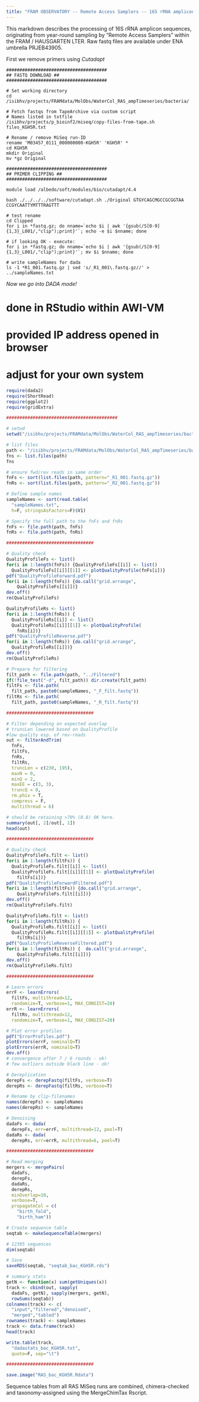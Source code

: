 ---
title: "FRAM OBSERVATORY -- Remote Access Samplers -- 16S rRNA amplicons (run KGH5R)"
---

This markdown describes the processing of 16S rRNA amplicon sequences, originating from year-round sampling by "Remote Access Samplers" within the FRAM / HAUSGARTEN LTER. Raw fastq files are available under ENA umbrella PRJEB43905.

First we remove primers using *Cutadapt*  

```{console}

######################################
## FASTQ DOWNLOAD ##
######################################

# Set working directory
cd /isibhv/projects/FRAMdata/MolObs/WaterCol_RAS_ampTimeseries/bacteria/
  
# Fetch fastqs from TapeArchive via custom script
# Names listed in txtfile
/isibhv/projects/p_bioinf2/miseq/copy-files-from-tape.sh files_KGH5R.txt

# Rename / remove MiSeq run-ID 
rename 'M03457_0111_000000000-KGH5R' 'KGH5R' *
cd KGH5R
mkdir Original 
mv *gz Original

######################################
## PRIMER CLIPPING ##
######################################

module load /albedo/soft/modules/bio/cutadapt/4.4

bash ./../../../software/cutadapt.sh ./Original GTGYCAGCMGCCGCGGTAA CCGYCAATTYMTTTRAGTTT

# test rename
cd Clipped
for i in *fastq.gz; do nname=`echo $i | awk '{gsub(/S[0-9]{1,3}_L001/,"clip");print}'`; echo -e $i $nname; done

# if looking OK - execute:  
for i in *fastq.gz; do nname=`echo $i | awk '{gsub(/S[0-9]{1,3}_L001/,"clip");print}'`; mv $i $nname; done

# write sampleNames for dada
ls -1 *R1_001.fastq.gz | sed 's/_R1_001\.fastq.gz//' > ../sampleNames.txt

```

*Now we go into DADA mode!*

# done in RStudio within AWI-VM
# provided IP address opened in browser
# adjust for your own system 

```{r, eval=F}

require(dada2)
require(ShortRead)
require(ggplot2)
require(gridExtra)

##########################################

# setwd 
setwd("/isibhv/projects/FRAMdata/MolObs/WaterCol_RAS_ampTimeseries/bacteria/KGH5R")

# list files
path <- "/isibhv/projects/FRAMdata/MolObs/WaterCol_RAS_ampTimeseries/bacteria/KGH5R/Clipped"
fns <- list.files(path)
fns

# ensure fwd/rev reads in same order
fnFs <- sort(list.files(path, pattern="_R1_001.fastq.gz"))
fnRs <- sort(list.files(path, pattern="_R2_001.fastq.gz"))

# Define sample names
sampleNames <- sort(read.table(
  "sampleNames.txt", 
  h=F, stringsAsFactors=F)$V1)

# Specify the full path to the fnFs and fnRs
fnFs <- file.path(path, fnFs)
fnRs <- file.path(path, fnRs)

#################################

# Quality check
QualityProfileFs <- list()
for(i in 1:length(fnFs)) {QualityProfileFs[[i]] <- list()
  QualityProfileFs[[i]][[1]] <- plotQualityProfile(fnFs[i])}
pdf("QualityProfileForward.pdf")
for(i in 1:length(fnFs)) {do.call("grid.arrange", 
    QualityProfileFs[[i]])}
dev.off()
rm(QualityProfileFs)

QualityProfileRs <- list()
for(i in 1:length(fnRs)) {
  QualityProfileRs[[i]] <- list()
  QualityProfileRs[[i]][[1]] <- plotQualityProfile(
    fnRs[i])}
pdf("QualityProfileReverse.pdf")
for(i in 1:length(fnRs)) {do.call("grid.arrange", 
  QualityProfileRs[[i]])}
dev.off()
rm(QualityProfileRs)

# Prepare for filtering
filt_path <- file.path(path, "../Filtered")
if(!file_test("-d", filt_path)) dir.create(filt_path)
filtFs <- file.path(
  filt_path, paste0(sampleNames, "_F_filt.fastq"))
filtRs <- file.path(
  filt_path, paste0(sampleNames, "_R_filt.fastq"))

#################################

# Filter depending on expected overlap
# truncLen lowered based on QualityProfile 
#low quality esp. of rev-reads
out <- filterAndTrim(
  fnFs, 
  filtFs, 
  fnRs, 
  filtRs,
  truncLen = c(230, 195),
  maxN = 0,
  minQ = 2,
  maxEE = c(3, 3), 
  truncQ = 0, 
  rm.phix = T,
  compress = F,
  multithread = 6)

# should be retaining >70% (0.8) OK here.
summary(out[, 2]/out[, 1])
head(out)

#################################

# Quality check 
QualityProfileFs.filt <- list()
for(i in 1:length(filtFs)) {
  QualityProfileFs.filt[[i]] <- list()
  QualityProfileFs.filt[[i]][[1]] <- plotQualityProfile(
    filtFs[i])}
pdf("QualityProfileForwardFiltered.pdf")
for(i in 1:length(filtFs)) {do.call("grid.arrange", 
    QualityProfileFs.filt[[i]])}
dev.off()
rm(QualityProfileFs.filt)

QualityProfileRs.filt <- list()
for(i in 1:length(filtRs)) {
  QualityProfileRs.filt[[i]] <- list()
  QualityProfileRs.filt[[i]][[1]] <- plotQualityProfile(
    filtRs[i])}
pdf("QualityProfileReverseFiltered.pdf")
for(i in 1:length(filtRs)) {  do.call("grid.arrange", 
    QualityProfileRs.filt[[i]])}
dev.off()
rm(QualityProfileRs.filt)

#################################

# Learn errors 
errF <- learnErrors(
  filtFs, multithread=12, 
  randomize=T, verbose=1, MAX_CONSIST=20)
errR <- learnErrors(
  filtRs, multithread=12, 
  randomize=T, verbose=1, MAX_CONSIST=20)

# Plot error profiles
pdf("ErrorProfiles.pdf")
plotErrors(errF, nominalQ=T)
plotErrors(errR, nominalQ=T)
dev.off()
# convergence after 7 / 6 rounds - ok!
# few outliers outside black line - ok!

# Dereplication 
derepFs <- derepFastq(filtFs, verbose=T)
derepRs <- derepFastq(filtRs, verbose=T)

# Rename by clip-filenames
names(derepFs) <- sampleNames
names(derepRs) <- sampleNames

# Denoising
dadaFs <- dada(
  derepFs, err=errF, multithread=12, pool=T)
dadaRs <- dada(
  derepRs, err=errR, multithread=6, pool=T)

#################################

# Read merging
mergers <- mergePairs(
  dadaFs, 
  derepFs, 
  dadaRs,
  derepRs,
  minOverlap=10,
  verbose=T,
  propagateCol = c(
    "birth_fold", 
    "birth_ham"))

# Create sequence table
seqtab <- makeSequenceTable(mergers)

# 12395 sequences
dim(seqtab) 

# Save
saveRDS(seqtab, "seqtab_bac_KGH5R.rds")

# summary stats
getN <- function(x) sum(getUniques(x))
track <- cbind(out, sapply(
  dadaFs, getN), sapply(mergers, getN), 
  rowSums(seqtab))
colnames(track) <- c(
  "input","filtered","denoised",
  "merged","tabled")
rownames(track) <- sampleNames
track <- data.frame(track)
head(track)

write.table(track, 
  "dadastats_bac_KGH5R.txt", 
  quote=F, sep="\t")

#################################

save.image("RAS_bac_KGH5R.Rdata")

```

Sequence tables from all RAS MiSeq runs are combined, chimera-checked and taxonomy-assigned using the MergeChimTax Rscript.